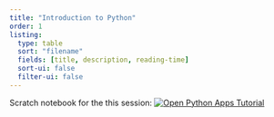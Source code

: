 ```yaml
---
title: "Introduction to Python"
order: 1
listing:
  type: table
  sort: "filename"
  fields: [title, description, reading-time]
  sort-ui: false
  filter-ui: false
---
```


Scratch notebook for the this session: [![Open Python Apps Tutorial](https://colab.research.google.com/assets/colab-badge.svg)](https://colab.research.google.com/github/SU-OSPO/workshop-computing-intro-2025/blob/main/02_python/python-intro/Intro-scratch.ipynb)
